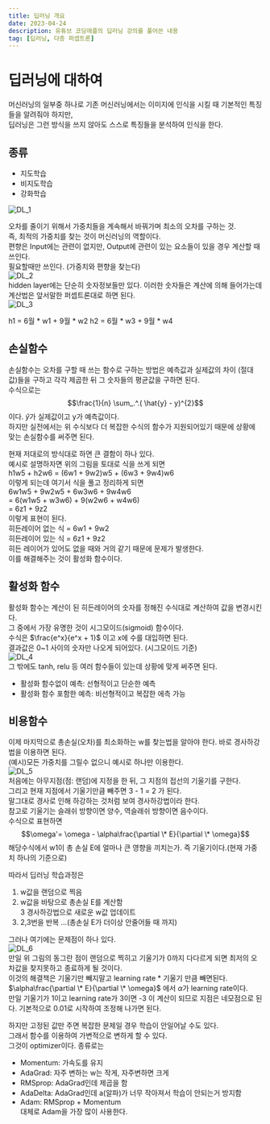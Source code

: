 ```yaml
---
title: 딥러닝 개요
date: 2023-04-24
description: 유튜브 코딩애플의 딥러닝 강의를 풀어쓴 내용
tag: [딥러닝, 다층 퍼셉트론]
---  
```


# 딥러닝에 대하여
머신러닝의 일부중 하나로 기존 머신러닝에서는 이미지에 인식을 시킬 때 기본적인 특징들을 알려줘야 하지만,  
딥러닝은 그런 방식을 쓰지 않아도 스스로 특징들을 분석하여 인식을 한다.  
## 종류
- 지도학습  
- 비지도학습  
- 강화학습  

![DL_1](https://github.com/Oldentomato/PortFolio_Next/blob/main/postsimg/DL_5/iamge_1.png?raw=true)  

오차를 줄이기 위해서 가중치들을 계속해서 바꿔가며 최소의 오차를 구하는 것.  
즉, 최적의 가중치를 찾는 것이 머신러닝의 역할이다.  
편향은 Input에는 관련이 없지만, Output에 관련이 있는 요소들이 있을 경우 계산할 때 쓰인다.  
필요할때만 쓰인다. (가중치와 편향을 찾는다)  
![DL_2](https://github.com/Oldentomato/PortFolio_Next/blob/main/postsimg/DL_5/iamge_2.png?raw=true)  
hidden layer에는 단순히 숫자정보들만 있다. 이러한 숫자들은 계산에 의해 들어가는데 계산법은 앞서말한 퍼셉트론대로 하면 된다.  
![DL_3](https://github.com/Oldentomato/PortFolio_Next/blob/main/postsimg/DL_5/iamge_3.png?raw=true)  
  
h1 = 6월 * w1 + 9월 * w2
h2 = 6월 * w3 + 9월 * w4  
  
## 손실함수  
손실함수는 오차를 구할 때 쓰는 함수로 구하는 방법은 예측값과 실제값의 차이 (절대값)들을 구하고 각각 제곱한 뒤 그 숫자들의 평균값을 구하면 된다.  
수식으로는 $$\frac{1}{n}  \sum_.^.( \hat{y} - y)^{2}$$ 이다.  $\hat{y}$가 실제값이고 y가 예측값이다.  
하지만 실전에서는 위 수식보다 더 복잡한 수식의 함수가 지원되어있기 때문에 상황에 맞는 손실함수를 써주면 된다.  
  
현재 저대로의 방식대로 하면 큰 결함이 하나 있다.  
예시로 설명하자면 위의 그림을 토대로 식을 쓰게 되면  
h1w5 + h2w6 = (6w1 + 9w2)w5 + (6w3 + 9w4)w6  
이렇게 되는데 여기서 식을 풀고 정리하게 되면  
6w1w5 + 9w2w5 + 6w3w6 + 9w4w6  
= 6(w1w5 + w3w6) + 9(w2w6 + w4w6)  
= 6z1 + 9z2  
이렇게 표현이 된다.  
히든레이어 없는 식 = 6w1 + 9w2  
히든레이어 있는 식 = 6z1 + 9z2  
히든 레이어가 있어도 없을 때와 거의 같기 때문에 문제가 발생한다.  
이를 해결해주는 것이 활성화 함수이다.  
  
## 활성화 함수  
활성화 함수는 계산이 된 히든레이어의 숫자를 정해진 수식대로 계산하여 값을 변경시킨다.  
그 중에서 가장 유명한 것이 시그모이드(sigmoid) 함수이다.  
수식은 $\frac{e^x}{e^x + 1}$ 이고 x에 수를 대입하면 된다.  
결과값은 0~1 사이의 숫자만 나오게 되어있다. (시그모이드 기준)  
![DL_4](https://github.com/Oldentomato/PortFolio_Next/blob/main/postsimg/DL_5/iamge_6.png?raw=true)  
그 밖에도 tanh, relu 등 여러 함수들이 있는데 상황에 맞게 써주면 된다.  
- 활성화 함수없이 예측: 선형적이고 단순한 예측  
- 활성화 함수 포함한 예측: 비선형적이고 복잡한 에측 가능  
  
## 비용함수  
이제 마지막으로 총손실(오차)를 최소화하는 w를 찾는법을 알아야 한다. 바로 경사하강법을 이용하면 된다.  
(예시)모든 가중치를 그릴수 없으니 예시로 하나만 이용한다.  
![DL_5](https://github.com/Oldentomato/PortFolio_Next/blob/main/postsimg/DL_5/iamge_5.png?raw=true)  
처음에는 아무지점(점: 랜덤)에 지정을 한 뒤, 그 지점의 접선의 기울기를 구한다.  
그리고 현재 지점에서 기울기만큼 빼주면 3 - 1 = 2 가 된다.  
말그대로 경사로 인해 하강하는 것처럼 보여 경사하강법이라 한다.  
참고로 기울기는 슬래쉬 방향이면 양수, 역슬래쉬 방향이면 음수이다.  
수식으로 표현하면 $$\omega'= \omega - \alpha\frac{\partial \* E}{\partial \* \omega}$$ 
해당수식에서 w1이 총 손실 E에 얼마나 큰 영향을 끼치는가. 즉 기울기이다.(현재 가중치 하나의 기준으로)  
  
따라서 딥러닝 학습과정은  
1. w값을 랜덤으로 찍음
2. w값을 바탕으로 총손실 E를 계산함  
3 경사하강법으로 새로운 w값 업데이트  
4. 2,3번을 반복 ...(총손실 E가 더이상 안줄어들 때 까지)  
  
그러나 여기에는 문제점이 하나 있다.  
![DL_6](https://github.com/Oldentomato/PortFolio_Next/blob/main/postsimg/DL_5/iamge_4.png?raw=true)  
만일 위 그림의 동그란 점이 랜덤으로 찍히고 기울기가 0까지 다다르게 되면 최저의 오차값을 찾지못하고 종료하게 될 것이다.  
이것의 해결책은 기울기만 빼지말고 learning rate * 기울기 만큼 빼면된다.  
$\alpha\frac{\partial \* E}{\partial \* \omega}$ 에서 $\alpha$가 learning rate이다.  
만일 기울기가 1이고 learning rate가 3이면 -3 이 계산이 되므로 지점은 네모점으로 된다. 기본적으로 0.01로 시작하여 조정해 나가면 된다.  
  
하지만 고정된 값만 주면 복잡한 문제일 경우 학습이 안일어날 수도 있다.  
그래서 함수를 이용하여 가변적으로 변하게 할 수 있다.  
그것이 optimizer이다. 종류로는  
- Momentum: 가속도를 유지  
- AdaGrad: 자주 변하는 w는 작게, 자주변하면 크게  
- RMSprop: AdaGrad인데 제곱을 함  
- AdaDelta: AdaGrad인데 a(알파)가 너무 작아져서 학습이 안되는거 방지함  
- Adam: RMSprop + Momentum  
대체로 Adam을 가장 많이 사용한다.  